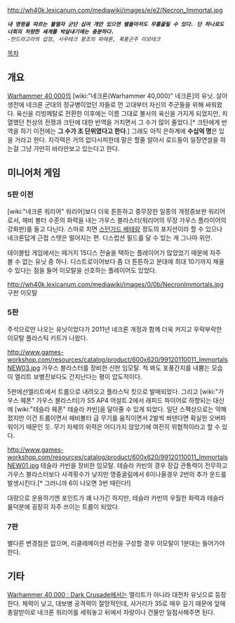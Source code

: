 {{{+1 '''Immortal'''}}}

http://wh40k.lexicanum.com/mediawiki/images/e/e2/Necron_Immortal.jpg

 '' '''내 명령을 따르는 불멸자 군단 십여 개만 있으면 별들마저도 무릎꿇릴 수 있다. 단 하나로도 너희의 처량한 세계를 박살내기에는 충분하다.''' ''
 ''-만드라고라의 섭정, 사우테크 왕조의 파에론, 폭풍군주 이모테크''

[[목차]]

== 개요 ==

[[Warhammer 40,000]]의 [wiki:"네크론(Warhammer 40,000)" 네크론]의 유닛. 살아 생전에 네크론 군대의 정규병이었던 자들로 먼 고대부터 자신의 주군들을 위해 싸워왔다. 육신을 리빙메탈로 전환한 이후에는 이름 그대로 불사의 육신을 가지게 되었지만, 치열했던 천상의 전쟁과 크탄에 대한 반역을 거치면서 그 수가 많이 줄었다.[* 크탄에게 반역을 하기 이전에는 '''그 수가 조 단위였다고 한다'''.] 그래도 아직 은하계에 '''수십억 명'''은 있을 거라고 한다. 지각력은 거의 없다시피한데 말은 할줄 알아서 로드들이 일장연설을 하는걸 그냥 가만히 바라만보고 있는다고 한다.

== 미니어처 게임 ==

=== 5판 이전 ===

[wiki:"네크론 워리어" 워리어]보다 더욱 튼튼하고 중무장한 일종의 개정증보판 워리어로서, 헤비 볼터 수준의 화력을 내는 가우스 블라스터(워리어의 무장 가우스 플라이어의 강화판)를 들고 다닌다. 스마로 치면 [[스턴가드 베테랑]] 정도의 포지션이라 할 수 있으나 네크론답게 근접 스탯은 떨어지는 편. 디스럽션 필드를 달 수 있는 게 그나마 위안.

테이블탑 게임에서는 떼거지 15디스 전술을 택하는 플레이어가 많았었기 때문에 자주 볼 수 없는 유닛 중 하나. 디스트로이어보다 좀 더 튼튼하고 분대에 최대 10기까지 채울 수 있다는 점을 들어 이모탈을 선호하는 플레이어도 있었다.

http://wh40k.lexicanum.com/mediawiki/images/0/0b/NecronImmortals.jpg
구판 이모탈

=== 5판 ===

주석으로만 나오는 유닛이었다가 2011년 네크론 개정과 함께 더욱 커지고 우락부락한 이모탈 플라스틱 키트가 나왔다.

http://www.games-workshop.com/resources/catalog/product/600x620/99120110011_ImmortalsNEW03.jpg
가우스 블라스터를 장비한 신판 임모탈. 척 봐도 포풍간지를 내뿜는 모습이 엘리트 보병진보다도 간지난다는 평이 압도적이다.

5판에선엘리트에서 트룹으로 내려오고 플라스틱 킷으로 발매되었다. 그리고 [wiki:"가우스 웨폰" 가우스 블라스터]가 S5 AP4 어설트 2에서 래피드 파이어로 하향되는 대신에 [wiki:"테슬라 웨폰" 테슬라 카빈]을 달아줄 수 있게 되었다. 일단 스펙상으로는 약해졌지만 이건 트룹이면서 헤비볼터 급 무기를 움직이면서 2발씩 쏴댄다면 확실한 오버파워이기 때문인 듯. 무기 자체의 위력은 어디가지 않았기에 여전히 위협적이라고 할 수 있다.

http://www.games-workshop.com/resources/catalog/product/600x620/99120110011_ImmortalsNEW01.jpg
테슬라 카빈을 장비한 임모탈. 테슬라 카빈의 경우 장갑 관통력이 전무하고 가우스 블라스터보다 사격횟수가 낮지만 명중굴림에서 6이나올경우 2번의 추가 운드를 발생시킨다.[* 그러니까 6이 나오면 3번 때린다!]

대량으로 운용하기엔 포인트가 꽤 나가긴 하지만, 테슬라 카빈의 우월한 화력과 테슬라 룰덕분에 굉장히 자주 쓰이는 트룹이 되었다.

=== 7판 ===
별다른 변경점은 없으며, 리클레메이션 리전을 구성할 경우 이모탈이 1분대는 들어가야 한다.


== 기타 ==


[[Warhammer 40,000 : Dark Crusade]]에서는 엘리트가 아니라 대전차 유닛으로 등장한다. 체력이 낮고, 대보병 공격력이 절망적인데, 사거리가 35로 매우 길기 때문에 앞에 총알받이로 네크론 워리어를 세워놓고 뒤에서 차량이나 건물만 일점사해주면 된다.
